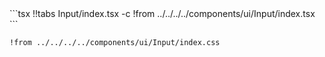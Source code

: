 
<CodeTabs>
```tsx !!tabs Input/index.tsx -c
!from ../../../../components/ui/Input/index.tsx
```

```tsx !!tabs Input/index.css -c
!from ../../../../components/ui/Input/index.css
```
</CodeTabs>